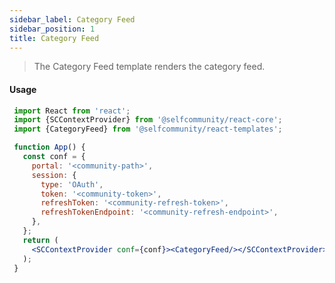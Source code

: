 ```yaml
---
sidebar_label: Category Feed
sidebar_position: 1
title: Category Feed
---
```


> The Category Feed template renders the category feed.


<Logged><CategoryFeed/></Logged>

#### Usage

```jsx
 import React from 'react';
 import {SCContextProvider} from '@selfcommunity/react-core';
 import {CategoryFeed} from '@selfcommunity/react-templates';

 function App() {
   const conf = {
     portal: '<community-path>',
     session: {
       type: 'OAuth',
       token: '<community-token>',
       refreshToken: '<community-refresh-token>',
       refreshTokenEndpoint: '<community-refresh-endpoint>',
     },
   };
   return (
     <SCContextProvider conf={conf}><CategoryFeed/></SCContextProvider>
   );
 }
```
